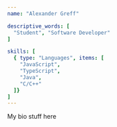 ---
name: "Alexander Greff"

descriptive_words: [
  "Student", "Software Developer"
]

skills: [
  { type: "Languages", items: [
    "JavaScript", 
    "TypeScript",
    "Java",
    "C/C++"
  ]}
]
---

My bio stuff here